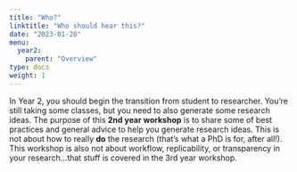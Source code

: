 ```yaml
---
title: "Who?"
linktitle: "Who should hear this?"
date: "2023-01-20"
menu:
  year2:
    parent: "Overview"
type: docs
weight: 1
---
```


In Year 2, you should begin the transition from student to researcher. You're still taking some classes, but you need to also generate some research ideas. The purpose of this **2nd year workshop** is to share some of best practices and general advice to help you generate research ideas. This is not about how to really **do** the research (that's what a PhD is for, after all!). This workshop is also not about workflow, replicability, or transparency in your research...that stuff is covered in the 3rd year workshop. 
